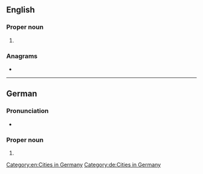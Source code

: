 ==English==
{{wikipedia}}

===Proper noun===
{{en-proper noun}}
# {{place|en|independent city|s/Lower Saxony|c/Germany}}

===Anagrams===
* {{anagrams|en|a=deemn|Meden|Mende|emend}}

[[Category:en:Cities in Germany]]

----

==German==
{{wikipedia|lang=de}}

===Pronunciation===
* {{audio|de|De-Emden.ogg|Audio}}

===Proper noun===
{{head|de|proper nouns}}
# {{place|de|independent city|s/Lower Saxony|c/Germany}}

[[Category:de:Cities in Germany]]
